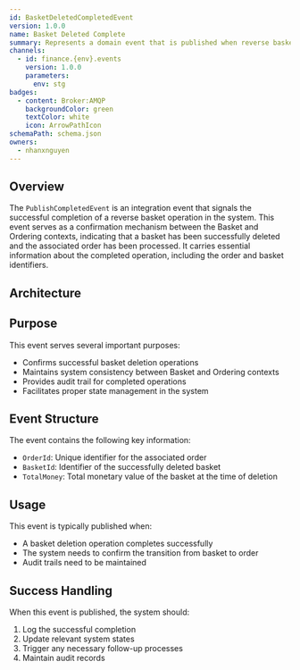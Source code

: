 ```yaml
---
id: BasketDeletedCompletedEvent
version: 1.0.0
name: Basket Deleted Complete
summary: Represents a domain event that is published when reverse basket is completed
channels:
  - id: finance.{env}.events
    version: 1.0.0
    parameters:
      env: stg
badges:
  - content: Broker:AMQP
    backgroundColor: green
    textColor: white
    icon: ArrowPathIcon
schemaPath: schema.json
owners:
  - nhanxnguyen
---
```


## Overview

The `PublishCompletedEvent` is an integration event that signals the successful completion of a reverse basket operation in the system. This event serves as a confirmation mechanism between the Basket and Ordering contexts, indicating that a basket has been successfully deleted and the associated order has been processed. It carries essential information about the completed operation, including the order and basket identifiers.

## Architecture

<NodeGraph />

## Purpose

This event serves several important purposes:

- Confirms successful basket deletion operations
- Maintains system consistency between Basket and Ordering contexts
- Provides audit trail for completed operations
- Facilitates proper state management in the system

## Event Structure

The event contains the following key information:

- `OrderId`: Unique identifier for the associated order
- `BasketId`: Identifier of the successfully deleted basket
- `TotalMoney`: Total monetary value of the basket at the time of deletion

## Usage

This event is typically published when:

- A basket deletion operation completes successfully
- The system needs to confirm the transition from basket to order
- Audit trails need to be maintained

## Success Handling

When this event is published, the system should:

1. Log the successful completion
2. Update relevant system states
3. Trigger any necessary follow-up processes
4. Maintain audit records
